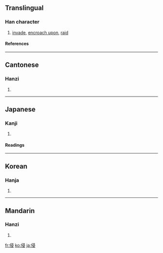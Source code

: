 ==Translingual==
===Han character===
{{Han char|rn=9|rad=人|as=07|sn=9|four=2724<sub>7</sub>|canj=人尸一水 (OSME)}}
# [[invade]], [[encroach upon]], [[raid]]
====References====
{{Han ref|kx=0103.190|dkj=00646|dj=0218.300|hdz=10166.120|uh=4FB5|ud=20405|bh=AB49|bd=43849}}
----
==Cantonese==
===Hanzi===
{{yue-hanzi|jyut=|y=cham1}}
# {{defn|Cantonese}}
----
== Japanese ==
===Kanji===
{{ja-kanji|grade=c|rs=人07}}
# {{defn|Japanese}} 
====Readings====
{{ja-readings|on=[[しん]] (shin)|kun=[[おかす]] (okasu)}}
----
==Korean==
===Hanja===
{{ko-hanja|hangeul=침|rv=chim|mr=ch'im}}
# {{defn|Korean}}
----
==Mandarin==
===Hanzi===
{{cmn-hanzi|pin=[[qīn]] ([[qin1]])|wg=ch'in<sup>1</sup>}}
# {{defn|Mandarin}}

[[fr:侵]]
[[ko:侵]]
[[ja:侵]]